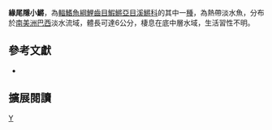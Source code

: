 {{Speciesbox 
| taxon = Kryptolebias caudomarginatus
| status = NE
| status_system = IUCN3.1
| authority =  [[Seegers|Seegers]], 1984
| synonyms = *''Rivulus caudomarginatus, Seegers, 1984 ''
}}
'''緣尾隱小鱂'''，為[[輻鰭魚綱|輻鰭魚綱]][[鯉齒目|鯉齒目]][[鰕鱂亞目|鰕鱂亞目]][[溪鱂科|溪鱂科]]的其中一[[種|種]]，為熱帶淡水魚，分布於[[南美洲|南美洲]][[巴西|巴西]]淡水流域，體長可達6公分，棲息在底中層水域，生活習性不明。

== 參考文獻 ==
*{{FishBase_species|genus=Kryptolebias|species=caudomarginatus|year=2014|month=8}}

== 擴展閱讀 ==
{{refbegin}}
{{wikispecies-inline|Kryptolebias caudomarginatus|緣尾隱小鱂}}
{{refend}}
{{Taxonbar|from=Q6423592}}

[[Category:隱小鱂屬|Y]]